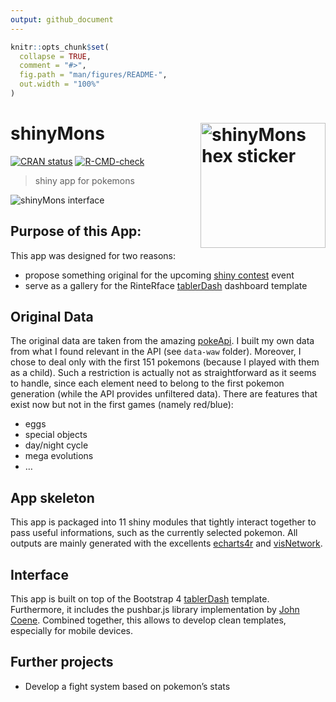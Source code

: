 ```yaml
---
output: github_document
---
```


<!-- README.md is generated from README.Rmd. Please edit that file -->

```r
knitr::opts_chunk$set(
  collapse = TRUE,
  comment = "#>",
  fig.path = "man/figures/README-",
  out.width = "100%"
)
```

# shinyMons <img src="man/figures/shinymons_hex.svg" width=200 align="right" alt="shinyMons hex sticker"/>

<!-- badges: start -->
[![CRAN status](https://www.r-pkg.org/badges/version/shinyMons)](https://cran.r-project.org/package=shinyMons)
[![R-CMD-check](https://github.com/DivadNojnarg/shinyMons/actions/workflows/R-CMD-check.yaml/badge.svg)](https://github.com/DivadNojnarg/shinyMons/actions/workflows/R-CMD-check.yaml)
<!-- badges: end -->

> shiny app for pokemons

<img src="man/figures/shinyMons.png" alt="shinyMons interface">

## Purpose of this App:
This app was designed for two reasons:

- propose something original for the upcoming [shiny contest](https://blog.rstudio.com/2019/01/07/first-shiny-contest/) event
- serve as a gallery for the RinteRface [tablerDash](https://github.com/RinteRface/tablerDash) 
dashboard template

## Original Data
The original data are taken from the amazing [pokeApi](https://pokeapi.co). I built my own data from what I found relevant in the API (see `data-waw` folder). Moreover, I chose to deal only with the first 151 pokemons (because I played with them as a child).
Such a restriction is actually not as straightforward as it seems to handle, since each element need to
belong to the first pokemon generation (while the API provides unfiltered data). There are features 
that exist now but not in the first games (namely red/blue):

- eggs
- special objects
- day/night cycle
- mega evolutions
- ...

## App skeleton
This app is packaged into 11 shiny modules that tightly interact together to pass useful informations,
such as the currently selected pokemon. All outputs are mainly generated with the excellents  [echarts4r](https://github.com/JohnCoene/echarts4r) and [visNetwork](https://datastorm-open.github.io/visNetwork/).

## Interface
This app is built on top of the Bootstrap 4 [tablerDash](https://github.com/RinteRface/tablerDash) template. Furthermore, it includes the pushbar.js library implementation by [John Coene](https://github.com/JohnCoene/pushbar). Combined together, this allows to develop clean templates, especially for mobile devices. 

## Further projects
- Develop a fight system based on pokemon's stats
